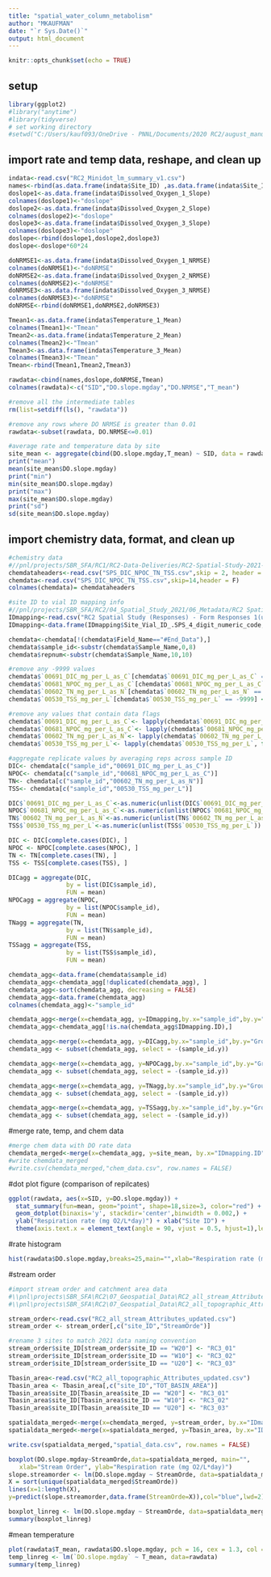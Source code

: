 ```yaml
---
title: "spatial_water_column_metabolism"
author: "MKAUFMAN"
date: "`r Sys.Date()`"
output: html_document
---
```


```r
knitr::opts_chunk$set(echo = TRUE)
```

## setup
```r
library(ggplot2)
#library("anytime")
#library(tidyverse)
# set working directory
#setwd("C:/Users/kauf093/OneDrive - PNNL/Documents/2020 RC2/august_manual_chamber_testing");
```

## import rate and temp data, reshape, and clean up
```r
indata<-read.csv("RC2_Minidot_lm_summary_v1.csv")
names<-rbind(as.data.frame(indata$Site_ID) ,as.data.frame(indata$Site_ID), as.data.frame(indata$Site_ID))
doslope1<-as.data.frame(indata$Dissolved_Oxygen_1_Slope)
colnames(doslope1)<-"doslope"
doslope2<-as.data.frame(indata$Dissolved_Oxygen_2_Slope)
colnames(doslope2)<-"doslope"
doslope3<-as.data.frame(indata$Dissolved_Oxygen_3_Slope)
colnames(doslope3)<-"doslope"
doslope<-rbind(doslope1,doslope2,doslope3)
doslope<-doslope*60*24

doNRMSE1<-as.data.frame(indata$Dissolved_Oxygen_1_NRMSE)
colnames(doNRMSE1)<-"doNRMSE"
doNRMSE2<-as.data.frame(indata$Dissolved_Oxygen_2_NRMSE)
colnames(doNRMSE2)<-"doNRMSE"
doNRMSE3<-as.data.frame(indata$Dissolved_Oxygen_3_NRMSE)
colnames(doNRMSE3)<-"doNRMSE"
doNRMSE<-rbind(doNRMSE1,doNRMSE2,doNRMSE3)

Tmean1<-as.data.frame(indata$Temperature_1_Mean)
colnames(Tmean1)<-"Tmean"
Tmean2<-as.data.frame(indata$Temperature_2_Mean)
colnames(Tmean2)<-"Tmean"
Tmean3<-as.data.frame(indata$Temperature_3_Mean)
colnames(Tmean3)<-"Tmean"
Tmean<-rbind(Tmean1,Tmean2,Tmean3)

rawdata<-cbind(names,doslope,doNRMSE,Tmean)
colnames(rawdata)<-c("SID","DO.slope.mgday","DO.NRMSE","T_mean")

#remove all the intermediate tables
rm(list=setdiff(ls(), "rawdata"))

#remove any rows where DO NRMSE is greater than 0.01
rawdata<-subset(rawdata, DO.NRMSE<=0.01)

#average rate and temperature data by site
site_mean <- aggregate(cbind(DO.slope.mgday,T_mean) ~ SID, data = rawdata, FUN = mean, na.rm = TRUE)
print("mean")
mean(site_mean$DO.slope.mgday)
print("min")
min(site_mean$DO.slope.mgday)
print("max")
max(site_mean$DO.slope.mgday)
print("sd")
sd(site_mean$DO.slope.mgday)

```
## import chemistry data, format, and clean up

```r
#chemistry data 
#//pnl/projects/SBR_SFA/RC1/RC2-Data-Deliveries/RC2-Spatial-Study-2021-Sample-Data/SPS_DIC_NPOC_TN_TSS.csv
chemdataheaders<-read.csv("SPS_DIC_NPOC_TN_TSS.csv",skip = 2, header = F, nrows = 1, as.is = T)
chemdata<-read.csv("SPS_DIC_NPOC_TN_TSS.csv",skip=14,header = F)
colnames(chemdata)= chemdataheaders

#site ID to vial ID mapping info
#//pnl/projects/SBR_SFA/RC2/04_Spatial_Study_2021/06_Metadata/RC2 Spatial Study (Responses) - Form Responses 1(updated 2022-05-17).csv
IDmapping<-read.csv("RC2 Spatial Study (Responses) - Form Responses 1(updated 2022-05-17).csv",header = T)
IDmapping<-data.frame(IDmapping$Site_Vial_ID_.SPS_4_digit_numeric_code,IDmapping$ID)

chemdata<-chemdata[!(chemdata$Field_Name=="#End_Data"),]
chemdata$sample_id<-substr(chemdata$Sample_Name,0,8)
chemdata$repnum<-substr(chemdata$Sample_Name,10,10)

#remove any -9999 values
chemdata$`00691_DIC_mg_per_L_as_C`[chemdata$`00691_DIC_mg_per_L_as_C` == -9999] <- NA
chemdata$`00681_NPOC_mg_per_L_as_C`[chemdata$`00681_NPOC_mg_per_L_as_C` == -9999] <- NA
chemdata$`00602_TN_mg_per_L_as_N`[chemdata$`00602_TN_mg_per_L_as_N` == -9999] <- NA
chemdata$`00530_TSS_mg_per_L`[chemdata$`00530_TSS_mg_per_L` == -9999] <- NA

#remove any values that contain data flags
chemdata$`00691_DIC_mg_per_L_as_C`<- lapply(chemdata$`00691_DIC_mg_per_L_as_C`, function(x) as.numeric(as.character(x)))
chemdata$`00681_NPOC_mg_per_L_as_C`<- lapply(chemdata$`00681_NPOC_mg_per_L_as_C`, function(x) as.numeric(as.character(x)))
chemdata$`00602_TN_mg_per_L_as_N`<- lapply(chemdata$`00602_TN_mg_per_L_as_N`, function(x) as.numeric(as.character(x)))
chemdata$`00530_TSS_mg_per_L`<- lapply(chemdata$`00530_TSS_mg_per_L`, function(x) as.numeric(as.character(x)))

#aggregate replicate values by averaging reps across sample ID
DIC<- chemdata[c("sample_id","00691_DIC_mg_per_L_as_C")]
NPOC<- chemdata[c("sample_id","00681_NPOC_mg_per_L_as_C")]
TN<- chemdata[c("sample_id","00602_TN_mg_per_L_as_N")]
TSS<- chemdata[c("sample_id","00530_TSS_mg_per_L")]

DIC$`00691_DIC_mg_per_L_as_C`<-as.numeric(unlist(DIC$`00691_DIC_mg_per_L_as_C`))
NPOC$`00681_NPOC_mg_per_L_as_C`<-as.numeric(unlist(NPOC$`00681_NPOC_mg_per_L_as_C`))
TN$`00602_TN_mg_per_L_as_N`<-as.numeric(unlist(TN$`00602_TN_mg_per_L_as_N`))
TSS$`00530_TSS_mg_per_L`<-as.numeric(unlist(TSS$`00530_TSS_mg_per_L`))

DIC <- DIC[complete.cases(DIC), ]
NPOC <- NPOC[complete.cases(NPOC), ]
TN <- TN[complete.cases(TN), ]
TSS <- TSS[complete.cases(TSS), ]

DICagg = aggregate(DIC,
                by = list(DIC$sample_id),
                FUN = mean)
NPOCagg = aggregate(NPOC,
                by = list(NPOC$sample_id),
                FUN = mean)
TNagg = aggregate(TN,
                by = list(TN$sample_id),
                FUN = mean)
TSSagg = aggregate(TSS,
                by = list(TSS$sample_id),
                FUN = mean)

chemdata_agg<-data.frame(chemdata$sample_id)
chemdata_agg<-chemdata_agg[!duplicated(chemdata_agg), ]
chemdata_agg<-sort(chemdata_agg, decreasing = FALSE)
chemdata_agg<-data.frame(chemdata_agg)
colnames(chemdata_agg)<-"sample_id"

chemdata_agg<-merge(x=chemdata_agg, y=IDmapping,by.x="sample_id",by.y="IDmapping.Site_Vial_ID_.SPS_4_digit_numeric_code", all.x=TRUE, sort = TRUE)
chemdata_agg<-chemdata_agg[!is.na(chemdata_agg$IDmapping.ID),]

chemdata_agg<-merge(x=chemdata_agg, y=DICagg,by.x="sample_id",by.y="Group.1", all.x=TRUE, sort = TRUE)
chemdata_agg <- subset(chemdata_agg, select = -(sample_id.y))

chemdata_agg<-merge(x=chemdata_agg, y=NPOCagg,by.x="sample_id",by.y="Group.1", all.x=TRUE, sort = TRUE)
chemdata_agg <- subset(chemdata_agg, select = -(sample_id.y))

chemdata_agg<-merge(x=chemdata_agg, y=TNagg,by.x="sample_id",by.y="Group.1", all.x=TRUE, sort = TRUE)
chemdata_agg <- subset(chemdata_agg, select = -(sample_id.y))

chemdata_agg<-merge(x=chemdata_agg, y=TSSagg,by.x="sample_id",by.y="Group.1", all.x=TRUE, sort = TRUE)
chemdata_agg <- subset(chemdata_agg, select = -(sample_id.y))
```

#merge rate, temp, and chem data
```r

#merge chem data with DO rate data
chemdata_merged<-merge(x=chemdata_agg, y=site_mean, by.x="IDmapping.ID", by.y="SID",all=TRUE)
#write chemdata_merged
#write.csv(chemdata_merged,"chem_data.csv", row.names = FALSE)
```

#dot plot figure (comparison of repilcates)
```r
ggplot(rawdata, aes(x=SID, y=DO.slope.mgday)) + 
  stat_summary(fun=mean, geom="point", shape=18,size=3, color="red") +
  geom_dotplot(binaxis='y', stackdir='center',binwidth = 0.002,) +
  ylab("Respiration rate (mg O2/L*day)") + xlab("Site ID") + 
  theme(axis.text.x = element_text(angle = 90, vjust = 0.5, hjust=1),legend.position = c(0, 0))
```

#rate histogram
```r
hist(rawdata$DO.slope.mgday,breaks=25,main="",xlab="Respiration rate (mg O2/L*day)", ylab="frequency")
```
#stream order
```r
#import stream order and catchment area data
#\\pnl\projects\SBR_SFA\RC2\07_Geospatial_Data\RC2_all_stream_Attributes_updated.csv
#\\pnl\projects\SBR_SFA\RC2\07_Geospatial_Data\RC2_all_topographic_Attributes_updated.csv

stream_order<-read.csv("RC2_all_stream_Attributes_updated.csv")
stream_order <- stream_order[,c("site_ID","StreamOrde")]

#rename 3 sites to match 2021 data naming convention
stream_order$site_ID[stream_order$site_ID == "W20"] <- "RC3_01"    
stream_order$site_ID[stream_order$site_ID == "W10"] <- "RC3_02" 
stream_order$site_ID[stream_order$site_ID == "U20"] <- "RC3_03" 

Tbasin_area<-read.csv("RC2_all_topographic_Attributes_updated.csv")
Tbasin_area <- Tbasin_area[,c("site_ID","TOT_BASIN_AREA")]
Tbasin_area$site_ID[Tbasin_area$site_ID == "W20"] <- "RC3_01"    
Tbasin_area$site_ID[Tbasin_area$site_ID == "W10"] <- "RC3_02" 
Tbasin_area$site_ID[Tbasin_area$site_ID == "U20"] <- "RC3_03" 

spatialdata_merged<-merge(x=chemdata_merged, y=stream_order, by.x="IDmapping.ID", by.y="site_ID")
spatialdata_merged<-merge(x=spatialdata_merged, y=Tbasin_area, by.x="IDmapping.ID", by.y="site_ID")

write.csv(spatialdata_merged,"spatial_data.csv", row.names = FALSE)

boxplot(DO.slope.mgday~StreamOrde,data=spatialdata_merged, main="",
   xlab="Stream Order", ylab="Respiration rate (mg O2/L*day)")
slope.streamorder <- lm(DO.slope.mgday ~ StreamOrde, data=spatialdata_merged)
X = sort(unique(spatialdata_merged$StreamOrde))
lines(x=1:length(X),
y=predict(slope.streamorder,data.frame(StreamOrde=X)),col="blue",lwd=2)

boxplot_linreg <- lm(DO.slope.mgday ~ StreamOrde, data=spatialdata_merged)
summary(boxplot_linreg)
```
#mean temperature
```r
plot(rawdata$T_mean, rawdata$DO.slope.mgday, pch = 16, cex = 1.3, col = "black", main = "", xlab="Mean Temperature (C)",ylab="DO slope (mg*l^-1*day^-1)")+abline(lm(`DO.slope.mgday` ~ T_mean, data=rawdata))
temp_linreg <- lm(`DO.slope.mgday` ~ T_mean, data=rawdata)
summary(temp_linreg)

```
